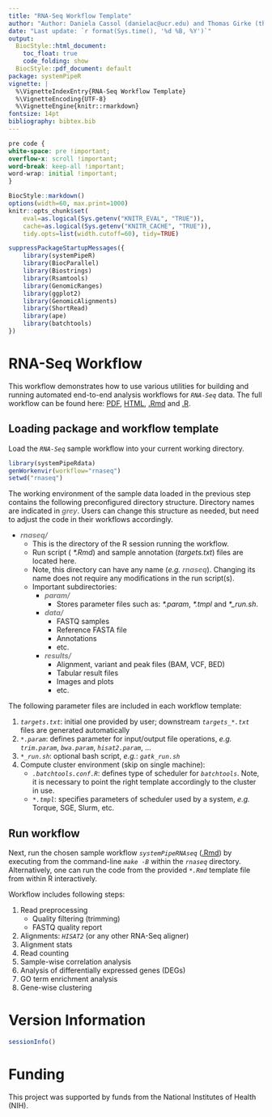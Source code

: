 ```yaml
---
title: "RNA-Seq Workflow Template" 
author: "Author: Daniela Cassol (danielac@ucr.edu) and Thomas Girke (thomas.girke@ucr.edu)"
date: "Last update: `r format(Sys.time(), '%d %B, %Y')`" 
output:
  BiocStyle::html_document:
    toc_float: true
    code_folding: show
  BiocStyle::pdf_document: default
package: systemPipeR
vignette: |
  %\VignetteIndexEntry{RNA-Seq Workflow Template}
  %\VignetteEncoding{UTF-8}
  %\VignetteEngine{knitr::rmarkdown}
fontsize: 14pt
bibliography: bibtex.bib
---
```


```css
pre code {
white-space: pre !important;
overflow-x: scroll !important;
word-break: keep-all !important;
word-wrap: initial !important;
}
```

<!--
- Compile from command-line
Rscript -e "rmarkdown::render('systemPipeRNAseq.Rmd', c('BiocStyle::html_document'), clean=F); knitr::knit('systemPipeRNAseq.Rmd', tangle=TRUE)"; Rscript ../md2jekyll.R systemPipeRNAseq.knit.md 12; Rscript -e "rmarkdown::render('systemPipeRNAseq.Rmd', c('BiocStyle::pdf_document'))"
-->

```r
BiocStyle::markdown()
options(width=60, max.print=1000)
knitr::opts_chunk$set(
    eval=as.logical(Sys.getenv("KNITR_EVAL", "TRUE")),
    cache=as.logical(Sys.getenv("KNITR_CACHE", "TRUE")), 
    tidy.opts=list(width.cutoff=60), tidy=TRUE)
```

```r
suppressPackageStartupMessages({
    library(systemPipeR)
    library(BiocParallel)
    library(Biostrings)
    library(Rsamtools)
    library(GenomicRanges)
    library(ggplot2)
    library(GenomicAlignments)
    library(ShortRead)
    library(ape)
    library(batchtools)
})
```

# RNA-Seq Workflow

This workflow demonstrates how to use various utilities for building and running automated end-to-end analysis workflows for _`RNA-Seq`_ data. The full workflow can be found here: [PDF](https://github.com/tgirke/systemPipeRdata/blob/master/inst/extdata/workflows/rnaseq/systemPipeRNAseq.pdf), [HTML](https://htmlpreview.github.io/?https://github.com/tgirke/systemPipeRdata/blob/master/inst/extdata/workflows/rnaseq/systemPipeRNAseq.html), [.Rmd](https://github.com/tgirke/systemPipeRdata/blob/master/inst/extdata/workflows/rnaseq/systemPipeRNAseq.Rmd) and [.R](https://github.com/tgirke/systemPipeRdata/blob/master/inst/extdata/workflows/rnaseq/systemPipeRNAseq.R).

## Loading package and workflow template

Load the _`RNA-Seq`_ sample workflow into your current working directory.

```r
library(systemPipeRdata)
genWorkenvir(workflow="rnaseq")
setwd("rnaseq")
```

The working environment of the sample data loaded in the previous step contains the following preconfigured directory structure. Directory names are indicated in  <span style="color:grey">_**grey**_</span>. Users can change this structure as needed, but need to adjust the code in their workflows accordingly. 

* <span style="color:grey">_**rnaseq/**_</span> 
    + This is the directory of the R session running the workflow.
    + Run script ( _\*.Rmd_) and sample annotation (_targets.txt_) files are located here.
    + Note, this directory can have any name (_e.g._ <span style="color:grey">_**rnaseq**_</span>). Changing its name does not require any modifications in the run script(s).
    + Important subdirectories: 
        + <span style="color:grey">_**param/**_</span> 
            + Stores parameter files such as: _\*.param_, _\*.tmpl_ and _\*\_run.sh_.
        + <span style="color:grey">_**data/**_ </span>
            + FASTQ samples 
            + Reference FASTA file
            + Annotations
            + etc.
        + <span style="color:grey">_**results/**_</span>
            + Alignment, variant and peak files (BAM, VCF, BED) 
            + Tabular result files
            + Images and plots
            + etc.

The following parameter files are included in each workflow template: 

1. _`targets.txt`_: initial one provided by user; downstream _`targets_*.txt`_ files are generated automatically
2. _`*.param`_: defines parameter for input/output file operations, _e.g._ _`trim.param`_, _`bwa.param`_, _`hisat2.param`_, ...
3. _`*_run.sh`_: optional bash script, _e.g._: _`gatk_run.sh`_
4. Compute cluster environment (skip on single machine):
    + _`.batchtools.conf.R`_: defines type of scheduler for _`batchtools`_. Note, it is necessary to point the right template accordingly to the cluster in use.
    + _`*.tmpl`_: specifies parameters of scheduler used by a system, _e.g._ Torque, SGE, Slurm, etc.

## Run workflow

Next, run the chosen sample workflow _`systemPipeRNAseq`_ ([.Rmd](https://github.com/tgirke/systemPipeRdata/blob/master/inst/extdata/workflows/rnaseq/systemPipeRNAseq.Rmd)) by executing from the command-line _`make -B`_ within the _`rnaseq`_ directory. Alternatively, one can run the code from the provided _`*.Rmd`_ template file from within R interactively. 

Workflow includes following steps:

1. Read preprocessing
    + Quality filtering (trimming)
    + FASTQ quality report
2. Alignments: _`HISAT2`_ (or any other RNA-Seq aligner)
3. Alignment stats 
4. Read counting 
5. Sample-wise correlation analysis
6. Analysis of differentially expressed genes (DEGs)
7. GO term enrichment analysis
8. Gene-wise clustering

# Version Information

```r
sessionInfo()
```

# Funding

This project was supported by funds from the National Institutes of Health (NIH).
